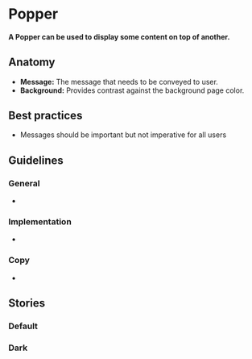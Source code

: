 
# Popper

<h4>
  A Popper can be used to display some content on top of another.
</h4>

<Preview>
  <Story id="design-system-popper" />
</Preview>

<ArgsTable of={Popper} />

## Anatomy 
- **Message:** The message that needs to be conveyed to user. 
- **Background:** Provides contrast against the background page color. 

## Best practices
- Messages should be important but not imperative for all users 

## Guidelines 

### General
-  

### Implementation
- 

### Copy 
- 

## Stories

### Default

<Preview>
  <Story id="design-system-popper--default" />
</Preview>

### Dark

<Preview>
  <Story id="design-system-popper--dark" />
</Preview>


